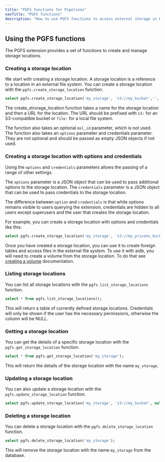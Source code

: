 ```yaml
---
title: "PGFS functions for Pipelines"
navTitle: "PGFS functions"
description: "How to use PGFS functions to access external storage in Pipelines."
---
```


## Using the PGFS functions

The PGFS extension provides a set of functions to create and manage storage locations.

### Creating a storage location

We start with creating a storage location. A storage location is a reference to a location in an external file system. You can create a storage location with the `pgfs.create_storage_location` function.

```sql
select pgfs.create_storage_location('my_storage', 's3://my_bucket','','{}'::JSONB,'{}'::JSONB);
```

The create_strorage_location function takes a name for the storage location and then a URL for the location. The URL should be prefixed with `s3:` for an S3-compatible bucket or `file:` for a local file system.

The function also takes an optional `msl_id` parameter, which is not used. The function also takes an  `options` parameter and credentials parameter. They are not optional and should be passed as empty JSON objects if not used.

### Creating a storage location with options and credentials

Using the `options` and `credentials` parameters allows the passing of a range of other settings.

The `options` parameter is a JSON object that can be used to pass additional options to the storage location.
The `credentials` parameter is a JSON object that can be used to pass credentials to the storage location.

The difference between `option` and `credentials` is that while options remains visible to users querying the extension, credentials are hidden to all users except superusers and the user that creates the storage location.

For example, you can create a storage location with options and credentials like this:

```sql
select pgfs.create_storage_location('my_storage', 's3://my_private_bucket', null, '{"region": "eu-west"}'::JSONB, '{"access_key_id": "youraccesskeyid", "secret_access_key":"yoursecretaccesskey"}'::JSONB);
```

Once you have created a storage location, you can use it to create foreign tables and access files in the external file system. To use it with aidb, you will need to create a volume from the storage location. To do that see [creating a volume](../retrievers/usage#creating-a-new-volume) documentation.

### Listing storage locations

You can list all storage locations with the `pgfs.list_storage_locations` function.

```sql
select * from pgfs.list_storage_locations();
```

This will return a table of currently defined storage locations. Credentials will only be shown if the user has the necessary permissions, otherwise the column will be NULL.

### Getting a storage location

You can get the details of a specific storage location with the `pgfs.get_storage_location` function.

```sql
select * from pgfs.get_storage_location('my_storage');
```

This will return the details of the storage location with the name `my_storage`.

### Updating a storage location

You can also update a storage location with the `pgfs.update_storage_location` function.

```sql
select pgfs.update_storage_location('my_storage', 's3://my_bucket', null, '{"region": "eu-west"}'
```

### Deleting a storage location

You can delete a storage location with the `pgfs.delete_storage_location` function.

```sql
select pgfs.delete_storage_location('my_storage');
```

This will remove the storage location with the name `my_storage` from the database.


